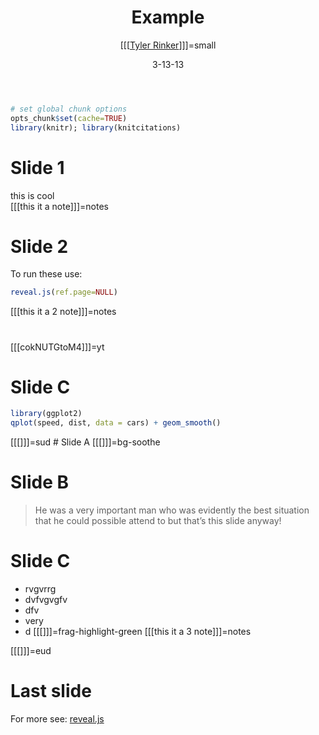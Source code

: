 % Example
%[[[[Tyler Rinker](https://github.com/trinker)]]]=small
% 3-13-13

```r
# set global chunk options
opts_chunk$set(cache=TRUE)
library(knitr); library(knitcitations)
```

# Slide 1
this is cool    
[[[this it a note]]]=notes

# Slide 2
To run these use:
```r
reveal.js(ref.page=NULL)
```
[[[this it a 2 note]]]=notes

# 
[[[cokNUTGtoM4]]]=yt

# Slide C
```r
library(ggplot2)
qplot(speed, dist, data = cars) + geom_smooth()
```

[[[]]]=sud
# Slide A [[[]]]=bg-soothe

# Slide B
> He was a very important man who was evidently the best situation that he could 
> possible attend to but that's this slide anyway!

# Slide C  
  
- rvgvrrg    
- dvfvgvgfv    
- dfv    
- very
- d [[[]]]=frag-highlight-green 
[[[this it a 3 note]]]=notes  

[[[]]]=eud

# Last slide
For more see: [reveal.js](http://lab.hakim.se/reveal-js/#/)